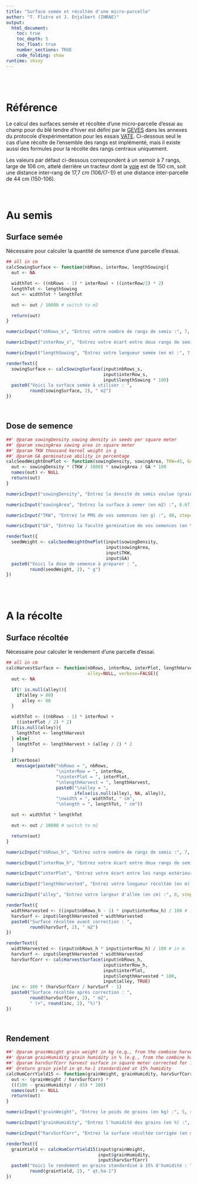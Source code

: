 ```yaml
---
title: "Surface semée et récoltée d'une micro-parcelle"
author: "T. Flutre et J. Enjalbert (INRAE)"
output:
  html_document:
    toc: true
    toc_depth: 5
    toc_float: true
    number_sections: TRUE
    code_folding: show
runtime: shiny
---
```


\
\

# Référence

Le calcul des surfaces semée et récoltée d'une micro-parcelle d'essai au champ pour du blé tendre d'hiver est défini par le [GEVES](https://www.geves.fr/) dans les annexes du protocole d'expérimentation pour les essais [VATE](https://www.geves.fr/qui-sommes-nous/sev/etudes-dhs-vate/).
Ci-dessous seul le cas d'une récolte de l'ensemble des rangs est implémenté, mais il existe aussi des formules pour la récolte des rangs centraux uniquement.
\

Les valeurs par défaut ci-dessous correspondent à un semoir à 7 rangs, large de 106 cm, attelé derrière un tracteur dont la [voie](https://www.iso.org/obp/ui/#iso:std:iso:4004:ed-1:v1:fr) est de 150 cm, soit une distance inter-rang de 17,7 cm (106/(7-1)) et une distance inter-parcelle de 44 cm (150-106).
<!--
## Saclay : 7 rangs ; largeur semoir = 106 cm ; voie du tracteur = 150 cm
## donc interRows = 106 / (7-1) = 17.7
## et interPlot = 150 - 106 = 44
-->
\
\
\


# Au semis

## Surface semée

Nécessaire pour calculer la quantité de semence d'une parcelle d'essai.

```r
## all in cm
calcSowingSurface <- function(nbRows, interRow, lengthSowing){
  out <- NA

  widthTot <- ((nbRows - 1) * interRow) + ((interRow/2) * 2)
  lengthTot <- lengthSowing
  out <- widthTot * lengthTot

  out <- out / 10000 # switch to m2

  return(out)
}
```

```r
numericInput("nbRows_s", "Entrez votre nombre de rangs de semis :", 7, step=1)

numericInput("interRow_s", "Entrez votre écart entre deux rangs de semis (en cm) :", 17.7, step=0.1)

numericInput("lengthSowing", "Entrez votre longueur semée (en m) :", 7, step=0.02)

renderText({
  sowingSurface <- calcSowingSurface(input$nbRows_s,
                                     input$interRow_s,
                                     input$lengthSowing * 100)
  paste0("Voici la surface semée à utiliser : ",
         round(sowingSurface, 2), " m2")
})
```
\

## Dose de semence

```r
##' @param sowingDensity sowing density in seeds per square meter
##' @param sowingArea sowing area in square meter
##' @param TKW thousand kernel weight in g
##' @param GA germinative ability in percentage
calcSeedWeightOnePlot <- function(sowingDensity, sowingArea, TKW=45, GA=90){
  out <- sowingDensity * (TKW / 1000) * sowingArea / GA * 100
  names(out) <- NULL
  return(out)
}
```

```r
numericInput("sowingDensity", "Entrez la densité de semis voulue (graines par m2) :", 300, step=10)

numericInput("sowingArea", "Entrez la surface à semer (en m2) :", 8.67, step=0.1)

numericInput("TKW", "Entrez le PMG de vos semences (en g) :", 40, step=0.1)

numericInput("GA", "Entrez la faculté germinative de vos semences (en %) :", 90, step=0.05)

renderText({
  seedWeight <- calcSeedWeightOnePlot(input$sowingDensity,
                                      input$sowingArea,
                                      input$TKW,
                                      input$GA)
  paste0("Voici la dose de semence à préparer : ",
         round(seedWeight, 2), " g")
})
```
\
\


# A la récolte

## Surface récoltée

Nécessaire pour calculer le rendement d'une parcelle d'essai.

```r
## all in cm
calcHarvestSurface <- function(nbRows, interRow, interPlot, lengthHarvest,
                               alley=NULL, verbose=FALSE){
  out <- NA

  if(! is.null(alley)){
    if(alley > 80)
      alley <- 80
  }

  widthTot <- ((nbRows - 1) * interRow) +
    ((interPlot / 2) * 2)
  if(is.null(alley)){
    lengthTot <- lengthHarvest
  } else{
    lengthTot <- lengthHarvest + (alley / 2) * 2
  }
  
  if(verbose)
    message(paste0("nbRows = ", nbRows,
                   "\ninterRow = ", interRow,
                   "\ninterPlot = ", interPlot,
                   "\nlengthHarvest = ", lengthHarvest,
                   paste0("\nalley = ",
                          ifelse(is.null(alley), NA, alley)),
                   "\nwidth = ", widthTot, " cm",
                   "\nlength = ", lengthTot, " cm"))

  out <- widthTot * lengthTot

  out <- out / 10000 # switch to m2

  return(out)
}
```

```r
numericInput("nbRows_h", "Entrez votre nombre de rangs de semis :", 7, step=1)

numericInput("interRow_h", "Entrez votre écart entre deux rangs de semis (en cm) :", 17.7, step=0.1)

numericInput("interPlot", "Entrez votre écart entre les rangs extérieurs de 2 parcelles adjacentes (en cm) :", 44, step=0.1)

numericInput("lengthHarvested", "Entrez votre longueur récoltée (en m) :", 5, step=0.02)

numericInput("alley", "Entrez votre largeur d'allée (en cm) :", 0, step=0.02)

renderText({
  widthHarvested <- ((input$nbRows_h - 1) * input$interRow_h) / 100 # in m
  harvSurf <- input$lengthHarvested * widthHarvested
  paste0("Surface récoltée avant correction : ",
         round(harvSurf, 2), " m2")
})

renderText({
  widthHarvested <- (input$nbRows_h * input$interRow_h) / 100 # in m
  harvSurf <- input$lengthHarvested * widthHarvested
  harvSurfCorr <- calcHarvestSurface(input$nbRows_h,
                                     input$interRow_h,
                                     input$interPlot,
                                     input$lengthHarvested * 100,
                                     input$alley, TRUE)
  inc <- 100 * (harvSurfCorr / harvSurf - 1)
  paste0("Surface récoltée après correction : ",
         round(harvSurfCorr, 2), " m2",
         " (+", round(inc, 2), "%)")
})
```
\

## Rendement

```r
##' @param grainWeight grain weight in kg (e.g., from the combine harvester)
##' @param grainHumidity grain humidity in % (e.g., from the combine harvester)
##' @param harvSurfCorr harvest surface in square meter corrected for interplot distances and alleys
##' @return grain yield in qt.ha-1 standardized at 15% humidity
calcHumCorrYield15 <- function(grainWeight, grainHumidity, harvSurfCorr){
  out <- (grainWeight / harvSurfCorr) *
  (((100 - grainHumidity) / 85) * 100)
  names(out) <- NULL
  return(out)
}
```

```r
numericInput("grainWeight", "Entrez le poids de grains (en kg) :", 5, step=0.1)

numericInput("grainHumidity", "Entrez l'humidité des grains (en %) :", 10, step=0.1)

numericInput("harvSurfCorr", "Entrez la surface récoltée corrigée (en m2) :", 7.51, step=0.1)

renderText({
  grainYield <- calcHumCorrYield15(input$grainWeight,
                                   input$grainHumidity,
                                   input$harvSurfCorr)
  paste0("Voici le rendement en grains standardisé à 15% d'humidité : ",
         round(grainYield, 2), " qt.ha-1")
})
```



\
\
\
\
\
\
\
 
